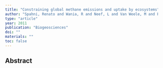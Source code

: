 ```yaml
---
title: "Constraining global methane emissions and uptake by ecosystems"
author: "Spahni, Renato and Wania, R and Neef, L and Van Weele, M and Pison, I and Bousquet, P and Frankenberg, C and Foster, PN and Joos, Fortunat and Prentice, IC and others"
type: "article"
year: 2011
publication: "Biogeosciences"
doi: ""
materials: ""
toc: false
---
```


## Abstract


